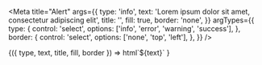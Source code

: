 
<Meta
    title="Alert"
    args={{
        type: 'info',
        text: 'Lorem ipsum dolor sit amet, consectetur adipiscing elit',
        title: '',
        fill: true,
        border: 'none',
    }}
    argTypes={{
        type: {
            control: 'select',
            options: ['info', 'error', 'warning', 'success'],
        },
        border: {
            control: 'select',
            options: ['none', 'top', 'left'],
        },
    }}
/>

<Canvas>
    <Story name="Page">
        {({ type, text, title, fill, border }) =>
            html`<sw-alert
                type=${type}
                title=${title}
                ?fill=${fill}
                border=${border}
                >${text}</sw-alert
            >`
        }
    </Story>
</Canvas>

